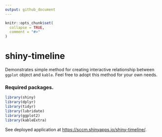 ```yaml
---
output: github_document
---
```


<!-- README.md is generated from README.Rmd. Please edit that file -->

```r
knitr::opts_chunk$set(
  collapse = TRUE,
  comment = "#>"
)
```

# shiny-timeline

Demonstrates simple method for creating interactive relationship between `ggplot` object and `kable`. Feel free to adopt this method for your own needs.

### Required packages.

```r
library(shiny)
library(dplyr)
library(tidyr)
library(lubridate)
library(ggplot2)
library(kableExtra)
```

See deployed application at [https://sccm.shinyapps.io/shiny-timeline/](https://sccm.shinyapps.io/shiny-timeline/).
